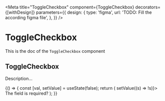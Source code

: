 <!--- ToggleCheckbox.stories.mdx --->


<Meta
  title="ToggleCheckbox"
  component={ToggleCheckbox}
  decorators={[withDesign]}
  parameters={{
    design: {
      type: 'figma',
      url: 'TODO: Fill the according figma file',
    },
  }}
/>

# ToggleCheckbox

This is the doc of the `ToggleCheckbox` component

## ToggleCheckbox

Description...

<Canvas>
  <Story name="base">
    {() => {
      const [val, setValue] = useState(false);
      return (
        <ToggleCheckbox onLabel={'On'} offLabel={'Off'} checked={val} onChange={() => setValue((s) => !s)}>
          The field is required?
        </ToggleCheckbox>
      );
    }}
  </Story>
</Canvas>
